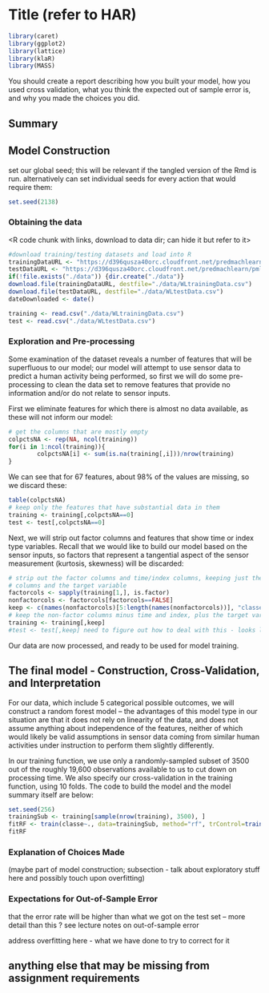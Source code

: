 Title (refer to HAR)
==============================
```r
library(caret)
library(ggplot2)
library(lattice)
library(klaR)
library(MASS)

```
You should create a report describing how you built your model, how you used cross validation, what you think the expected out of sample error is, and why you made the choices you did.

## Summary

## Model Construction
set our global seed; this will be relevant if the tangled version of the Rmd is run.  alternatively can set individual seeds for every action that would require them:
```r
set.seed(2138)
```

### Obtaining the data
<R code chunk with links, download to data dir; can hide it but refer to it>
```r
#download training/testing datasets and load into R
trainingDataURL <- "https://d396qusza40orc.cloudfront.net/predmachlearn/pml-training.csv"
testDataURL <- "https://d396qusza40orc.cloudfront.net/predmachlearn/pml-testing.csv"
if(!file.exists("./data")) {dir.create("./data")}
download.file(trainingDataURL, destfile="./data/WLtrainingData.csv")
download.file(testDataURL, destfile="./data/WLtestData.csv")
dateDownloaded <- date()
```
```r
training <- read.csv("./data/WLtrainingData.csv")
test <- read.csv("./data/WLtestData.csv")
```

### Exploration and Pre-processing

Some examination of the dataset reveals a number of features that will be superfluous to our model; our model will attempt to use sensor data to predict a human activity being performed, so first we will do some pre-processing to clean the data set to remove features that provide no information and/or do not relate to sensor inputs.

First we eliminate features for which there is almost no data available, as these will not inform our model:
```r
# get the columns that are mostly empty
colpctsNA <- rep(NA, ncol(training))
for(i in 1:ncol(training)){
        colpctsNA[i] <- sum(is.na(training[,i]))/nrow(training)
}
```
We can see that for 67 features, about 98% of the values are missing, so we discard these:
```r
table(colpctsNA)
# keep only the features that have substantial data in them
training <- training[,colpctsNA==0]
test <- test[,colpctsNA==0]
```

Next, we will strip out factor columns and features that show time or index type variables.  Recall that we would like to build our model based on the sensor inputs, so factors that represent a tangential aspect of the sensor measurement (kurtosis, skewness) will be discarded:
```r
# strip out the factor columns and time/index columns, keeping just the sensor
# columns and the target variable
factorcols <- sapply(training[1,], is.factor)
nonfactorcols <- factorcols[factorcols==FALSE]
keep <- c(names(nonfactorcols)[5:length(names(nonfactorcols))], "classe")
# keep the non-factor columns minus time and index, plus the target variable
training <- training[,keep]
#test <- test[,keep] need to figure out how to deal with this - looks like for problem submission
```

Our data are now processed, and ready to be used for model training.

## The final model - Construction, Cross-Validation, and Interpretation

For our data, which include 5 categorical possible outcomes, we will construct a random forest model -- the advantages of this model type in our situation are that it does not rely on linearity of the data, and does not assume anything about independence of the features, neither of which would likely be valid assumptions in sensor data coming from similar human activities under instruction to perform them slightly differently.

In our training function, we use only a randomly-sampled subset of 3500 out of the roughly 19,600 observations available to us to cut down on processing time.  We also specify our cross-validation in the training function, using 10 folds.  The code to build the model and the model summary itself are below:

```r
set.seed(256)
trainingSub <- training[sample(nrow(training), 3500), ]
fitRF <- train(classe~., data=trainingSub, method="rf", trControl=trainControl(method="cv", number=10))
fitRF
```



### Explanation of Choices Made 

(maybe part of model construction; subsection - talk about exploratory stuff here and possibly touch upon overfitting)

### Expectations for Out-of-Sample Error

that the error rate will be higher than what we got on the test set -- more detail than this ?  see lecture notes on out-of-sample error

address overfitting here - what we have done to try to correct for it

## anything else that may be missing from assignment requirements
